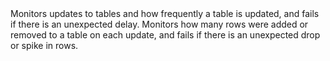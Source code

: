 <CardGroup cols={2}>
<Card title="Automated Freshness" href="/features/anomaly-detection/automated-freshness">
  Monitors updates to tables and how frequently a table is updated, 
  and fails if there is an unexpected delay. 
</Card>
<Card title="Automated Volume" href="/features/anomaly-detection/automated-volume">
  Monitors how many rows were added or removed to a table on each update,
  and fails if there is an unexpected drop or spike in rows. 
</Card>
</CardGroup>